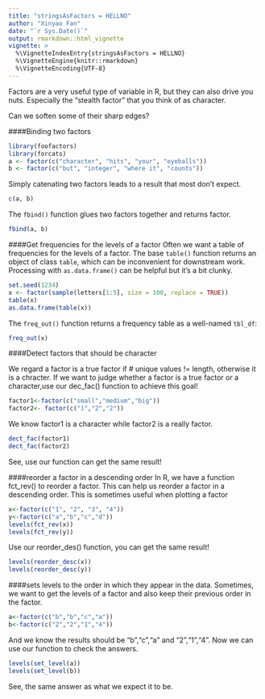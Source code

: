 ```yaml
---
title: "stringsAsFactors = HELLNO"
author: "Xinyao Fan"
date: "`r Sys.Date()`"
output: rmarkdown::html_vignette
vignette: >
  %\VignetteIndexEntry{stringsAsFactors = HELLNO}
  %\VignetteEngine{knitr::rmarkdown}
  %\VignetteEncoding{UTF-8}
---
```


Factors are a very useful type of variable in R, but they can also drive you nuts. Especially the "stealth factor" that you think of as character.

Can we soften some of their sharp edges?

####Binding two factors 
```r
library(foofactors)
library(forcats)
a <- factor(c("character", "hits", "your", "eyeballs"))
b <- factor(c("but", "integer", "where it", "counts"))
```

Simply catenating two factors leads to a result that most don't expect.

```r
c(a, b)
```

The `fbind()` function glues two factors together and returns factor.

```r
fbind(a, b)
```
####Get frequencies for the levels of a factor
Often we want a table of frequencies for the levels of a factor. The base `table()` function returns an object of class `table`, which can be inconvenient for downstream work.  Processing with `as.data.frame()` can be helpful but it's a bit clunky.

```r
set.seed(1234)
x <- factor(sample(letters[1:5], size = 100, replace = TRUE))
table(x)
as.data.frame(table(x))
```

The `freq_out()` function returns a frequency table as a well-named `tbl_df`:

```r
freq_out(x)
```
####Detect factors that should be character 

We regard a factor is a true factor if  # unique values != length, otherwise it is a chracter. If we want to judge whether a factor is a true factor or a character,use our dec_fac() function to achieve this goal! 
```r
factor1<-factor(c("small","medium","big"))
factor2<- factor(c("1","2","2"))
```

We know factor1 is a character while factor2 is a really factor. 
```r
dect_fac(factor1)
dect_fac(factor2)
```

See, use our function can get the same result!

####reorder a factor in a descending order
In R, we have a function fct_rev() to reorder a factor. This can help us reorder a factor in a descending order. This is sometimes useful when plotting a factor
```r
x<-factor(c("1", "2", "3", "4"))
y<-factor(c("a","b","c","d"))
levels(fct_rev(x))
levels(fct_rev(y))
```
Use our reorder_des() function, you can get the same result!
```r
levels(reorder_desc(x))
levels(reorder_desc(y))
```
####sets levels to the order in which they appear in the data.
Sometimes, we want to get the levels of a factor and also keep their previous order in the factor.
```r
a<-factor(c("b","b","c","a"))
b<-factor(c("2","2","1","4"))
```
And we know the results should be "b","c","a" and "2","1","4". Now we can use our function to check the answers.
```r
levels(set_level(a))
levels(set_level(b))
```
See, the same answer as what we expect it to be.

